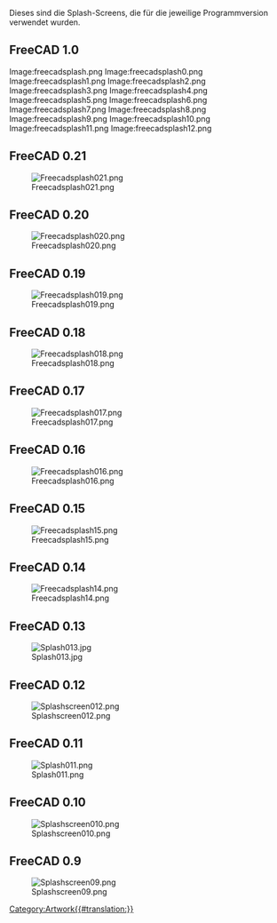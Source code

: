 <languages/>
{{TOCright}}

Dieses sind die Splash-Screens, die für die jeweilige Programmversion verwendet wurden.

== FreeCAD 1.0 ==

<gallery mode=nolines>
Image:freecadsplash.png
Image:freecadsplash0.png
Image:freecadsplash1.png
Image:freecadsplash2.png
Image:freecadsplash3.png
Image:freecadsplash4.png
Image:freecadsplash5.png
Image:freecadsplash6.png
Image:freecadsplash7.png
Image:freecadsplash8.png
Image:freecadsplash9.png
Image:freecadsplash10.png
Image:freecadsplash11.png
Image:freecadsplash12.png
</gallery>

== FreeCAD 0.21 ==

[[Image:Freecadsplash021.png]]

== FreeCAD 0.20 ==

[[Image:Freecadsplash020.png]]

== FreeCAD 0.19 ==

[[Image:Freecadsplash019.png]]

== FreeCAD 0.18 ==

[[Image:Freecadsplash018.png]]

== FreeCAD 0.17 ==

[[Image:Freecadsplash017.png]]

== FreeCAD 0.16 ==

[[Image:Freecadsplash016.png]]

== FreeCAD 0.15 ==

[[Image:Freecadsplash15.png]]

== FreeCAD 0.14 ==

[[Image:Freecadsplash14.png]]

== FreeCAD 0.13 ==

[[Image:Splash013.jpg]]

== FreeCAD 0.12 ==

[[Image:Splashscreen012.png]]

== FreeCAD 0.11 ==

[[Image:Splash011.png]]

== FreeCAD 0.10 ==

[[Image:Splashscreen010.png]]

== FreeCAD 0.9 ==

[[Image:Splashscreen09.png]]


[[Category:Artwork{{#translation:}}]]